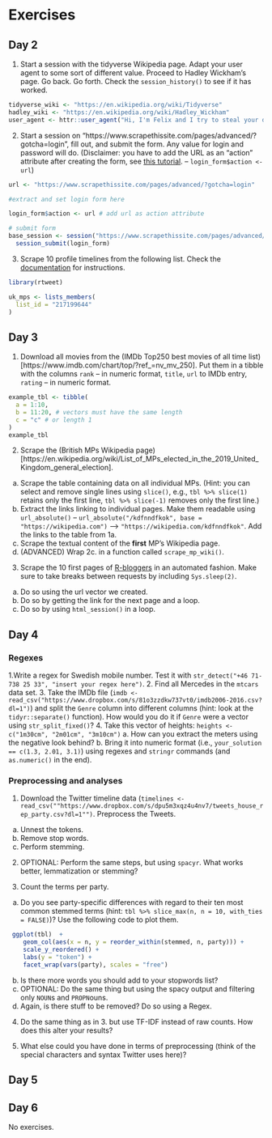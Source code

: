 # Exercises

## Day 2

1. Start a session with the tidyverse Wikipedia page. Adapt your user agent to some sort of different value. Proceed to Hadley Wickham's page. Go back. Go forth. Check the `session_history()` to see if it has worked.

```r
tidyverse_wiki <- "https://en.wikipedia.org/wiki/Tidyverse"
hadley_wiki <- "https://en.wikipedia.org/wiki/Hadley_Wickham"
user_agent <- httr::user_agent("Hi, I'm Felix and I try to steal your data.")
```

2. Start a session on "https://www.scrapethissite.com/pages/advanced/?gotcha=login", fill out, and submit the form. Any value for login and password will do. (Disclaimer: you have to add the URL as an "action" attribute after creating the form, see [this tutorial](https://github.com/tidyverse/rvest/issues/319). -- `login_form$action <- url`)

```r
url <- "https://www.scrapethissite.com/pages/advanced/?gotcha=login"

#extract and set login form here

login_form$action <- url # add url as action attribute

# submit form
base_session <- session("https://www.scrapethissite.com/pages/advanced/?gotcha=login") %>% 
  session_submit(login_form) 
```

3. Scrape 10 profile timelines from the following list. Check the [documentation](https://cran.r-project.org/web/packages/rtweet/vignettes/intro.html) for instructions.

```r
library(rtweet)

uk_mps <- lists_members(
  list_id = "217199644"
) 
```

## Day 3

1. Download all movies from the (IMDb Top250 best movies of all time list)[https://www.imdb.com/chart/top/?ref_=nv_mv_250]. Put them in a tibble with the columns `rank` -- in numeric format, `title`, `url` to IMDb entry, `rating` -- in numeric format.

```r
example_tbl <- tibble(
  a = 1:10,
  b = 11:20, # vectors must have the same length
  c = "c" # or length 1
)
example_tbl
```

2. Scrape the (British MPs Wikipedia page)[https://en.wikipedia.org/wiki/List_of_MPs_elected_in_the_2019_United_Kingdom_general_election].
  a. Scrape the table containing data on all individual MPs. (Hint: you can select and remove single lines using `slice()`, e.g., `tbl %>% slice(1)` retains only the first line, `tbl %>% slice(-1)` removes only the first line.)
  b. Extract the links linking to individual pages. Make them readable using `url_absolute()` – `url_absolute("/kdfnndfkok", base = "https://wikipedia.com")` --> `"https://wikipedia.com/kdfnndfkok"`. Add the links to the table from 1a.
  c. Scrape the textual content of the **first** MP’s Wikipedia page.
  d. (ADVANCED) Wrap 2c. in a function called `scrape_mp_wiki()`.

3. Scrape the 10 first pages of [R-bloggers](https://www.r-bloggers.com) in an automated fashion. Make sure to take breaks between requests by including `Sys.sleep(2)`.
  a. Do so using the url vector we created.
  b. Do so by getting the link for the next page and a loop.
  c. Do so by using `html_session()` in a loop.

## Day 4

### Regexes

1.Write a regex for Swedish mobile number. Test it with `str_detect("+46 71-738 25 33", "insert your regex here")`. 
2. Find all Mercedes in the `mtcars` data set.
3. Take the IMDb file (`imdb <- read_csv("https://www.dropbox.com/s/81o3zzdkw737vt0/imdb2006-2016.csv?dl=1")`) and split the `Genre` column into different columns (hint: look at the `tidyr::separate()` function). How would you do it if `Genre` were a vector using `str_split_fixed()`?
4. Take this vector of heights: `heights <- c("1m30cm", "2m01cm", "3m10cm")`
    a. How can you extract the meters using the negative look behind?
    b. Bring it into numeric format (i.e., `your_solution == c(1.3, 2.01, 3.1)`) using regexes and `stringr` commands (and `as.numeric()` in the end).

### Preprocessing and analyses

1. Download the Twitter timeline data (`timelines <- read_csv(""https://www.dropbox.com/s/dpu5m3xqz4u4nv7/tweets_house_rep_party.csv?dl=1"")`. Preprocess the Tweets. 
  a. Unnest the tokens.
  b. Remove stop words. 
  c. Perform stemming. 

2. OPTIONAL: Perform the same steps, but using `spacyr`. What works better, lemmatization or stemming?

3. Count the terms per party. 
  a. Do you see party-specific differences with regard to their ten most common stemmed terms (hint: `tbl %>% slice_max(n, n = 10, with_ties = FALSE)`)? Use the following code to plot them.
```r
 ggplot(tbl)  +
    geom_col(aes(x = n, y = reorder_within(stemmed, n, party))) +
    scale_y_reordered() +
    labs(y = "token") +
    facet_wrap(vars(party), scales = "free") 
```
  b. Is there more words you should add to your stopwords list?
  c. OPTIONAL: Do the same thing but using the spacy output and filtering only `NOUN`s and `PROPN`ouns. 
  d. Again, is there stuff to be removed? Do so using a Regex.

4. Do the same thing as in 3. but use TF-IDF instead of raw counts. How does this alter your results?

5. What else could you have done in terms of preprocessing (think of the special characters and syntax Twitter uses here)?

## Day 5



## Day 6

No exercises.
